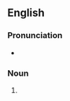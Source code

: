 ==English==

===Pronunciation===
* {{IPA|en|/ˈklʌbɪŋz/}}

===Noun===
{{head|en|noun form}}

# {{plural of|en|clubbing}}